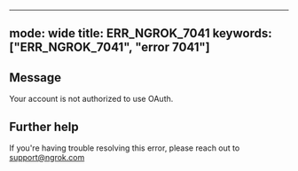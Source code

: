 
---
mode: wide
title: ERR_NGROK_7041
keywords: ["ERR_NGROK_7041", "error 7041"]
---

## Message
Your account is not authorized to use OAuth.




## Further help
If you're having trouble resolving this error, please reach out to [support@ngrok.com](mailto:support@ngrok.com?subject=Help%20with%20ERR_NGROK_7041)

